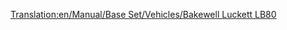 [[Translation:en/Manual/Base Set/Vehicles/Bakewell Luckett LB80]]

{{nl/Vliegtuig|Name=Bakewell Luckett LB80
|Image=[[File:en/McDonnellDouglasMD80.png|Bakewell Luckett LB80]]
|Cost=36,914 (73.828)
|Speed=947 km/h (592 MPH)
|Annual=6,890 (13.780)
|Designed=1978
|Lifespan=25
|Capacity=150 passagiers & 30 zakken post
|Description=Standaard straalvliegtuig, maar met hogere onderhoudskosten.
|Real-lifeWikilink=McDonnell Douglas MD-80 / MD-90
|Real-life=McDonnell Douglas MD80
}}